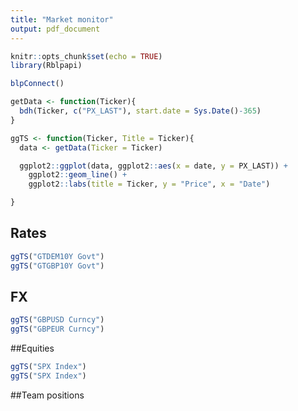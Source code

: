 ```yaml
---
title: "Market monitor"
output: pdf_document
---
```


```r
knitr::opts_chunk$set(echo = TRUE)
library(Rblpapi)

blpConnect()

getData <- function(Ticker){
  bdh(Ticker, c("PX_LAST"), start.date = Sys.Date()-365)
}

ggTS <- function(Ticker, Title = Ticker){
  data <- getData(Ticker = Ticker)

  ggplot2::ggplot(data, ggplot2::aes(x = date, y = PX_LAST)) +
    ggplot2::geom_line() +
    ggplot2::labs(title = Ticker, y = "Price", x = "Date")

}

```

## Rates
```r
ggTS("GTDEM10Y Govt")
ggTS("GTGBP10Y Govt")
```

## FX 
```r
ggTS("GBPUSD Curncy")
ggTS("GBPEUR Curncy")
```

##Equities
```r
ggTS("SPX Index")
ggTS("SPX Index")
```

##Team positions
```r
```
